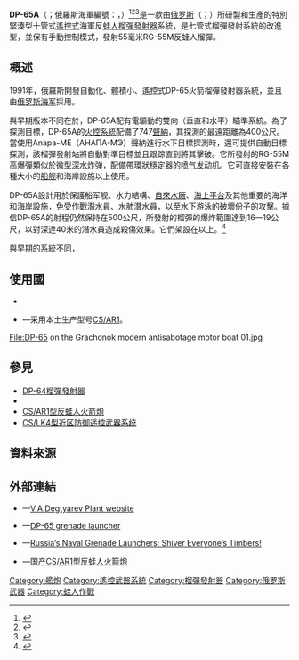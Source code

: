 {{擴充|time=2016-09-07T14:46:03+00:00}}
{{noteTA
|G1=軍事
|G2=長度單位
|G3=Firearms
}}
{{Infobox Weapon
|name= {{Lang|en|DP-65A／98U}}<br/>{{Lang|ru|ДП-65／98У}}
|image= File:Tula State Museum of Weapons (79-51).jpg
|image_size= 300px
|caption= DP-65A反蛙人榴彈發射器
|origin= {{flagcountry|Russia}}
|type= <div class="NavFrame collapsed" style="color: black; background-color: #FFFFFF; margin: 0 auto; padding: 0 10px; text-align: left;"><div class="NavHead" style="background-color: #FFFFFF; margin: 0 auto; padding: 0 10px; font-weight:normal;"><ref name=fofanovatgms>{{Cite web |url=http://fofanov.armor.kiev.ua/Tanks/ARM/atgm/ammo.html |title=125MM GUIDED ROUNDS |accessdate=2019-02-26 |archive-date=2018-05-07 |archive-url=https://web.archive.org/web/20180507172101/http://fofanov.armor.kiev.ua/Tanks/ARM/atgm/ammo.html |dead-url=no }}</ref></div><div class="NavContent" style="background-color: #FFFFFF; margin: 0 auto; padding: 0 10px;">
* 反[[蛙人|蛙人]]多管[[榴彈發射器|榴彈發射器]]
* [[遙控武器系統|遙控武器系統]]
</div>
</div>
<!-- Type selection -->
|is_ranged= yes
|is_bladed= 
|is_explosive= 
|is_artillery= yes
|is_vehicle= 
|is_missile= 
|is_UK= 
<!-- Service history -->
|service= 1991年—
|used_by= 
|wars= 
<!-- Production history -->
|designer= {{Link-en|狄格特亞耶夫工廠|Degtyarev plant|V.A.狄格特亞耶夫工廠}}（{{Lang|en|V. A. Degtyarev Plant}}；{{Lang|ru|В. А. Дегтярёва}}）
|design_date= 1991年
|manufacturer= V.A.狄格特亞耶夫工廠
|unit_cost= 
|production_date= 1991年—
|number= 
|variants= 
<!-- General specifications -->
|spec_label= 
|weight= 132[[千克|千克]]（291.01[[磅|磅]]）
|length= 970[[毫米|毫米]]（38.19[[英寸|英吋]]）
|part_length= 
|width= 780毫米（30.71英吋）
|height= 1,820毫米（71.65英吋）
|diameter= 
|crew= 
<!-- Ranged weapon specifications --> 
|cartridge= 55毫米RG-55M反蛙人榴彈
|caliber= 55毫米（2.17英吋）
|barrels= 10根
|action= 
|mode= {{Link-en|單發|Single-shot}}
|rate= 
|velocity= 
|energy= 
|range= 50—500[[米_(单位)|公尺]]（54.68—546.81[[码|码]]，164.04—1,640.42[[英尺|英尺]]）
|max_range= 
|feed= 10發，每管裝填一枚反蛙人榴彈
|sights= [[火控系統|火控系統]]
<!-- 火炮規格 -->
|breech= 
|recoil= 
|carriage= 
|elevation= -33°〜+48°，10°／秒
|traverse= -165°〜+165°，15°／秒
<!-- 刃器規格 --> 
|blade_type= 
|hilt_type= 
|sheath_type= 
|head_type= 
|haft_type= 
<!-- 爆炸物內填炸藥規格 --> 
|filling= 
|filling_weight= 
|detonation= 
|yield= 
<!-- 車輛/飛彈 規格 -->
|armour= 
|primary_armament= 
|secondary_arament= 
|engine= 
|engine_power= 
|transmission= 
|payload_capacity= 
|fuel_capacity= 
|pw_ratio= 
|suspension= 
|clearance= 
|vehicle_range= 
|speed= 
|guidance= 
|steering= 
<!-- missiles only -->
|wingspan= 
|propellant= 
|ceiling= 
|altitude= 
|depth= 
|boost= 
|accuracy= 
|launch_platform= 
|transport= 
}}

'''DP-65A'''（{{Lang-ru|ДП-65}}；俄羅斯海軍編號：{{Lang|en|98U}}，{{Lang-ru|98У}}）<ref>{{Cite web |url=http://inventorspot.com/articles/russias_naval_grenade_launchers_shiver_everyones_timbers_16997 |title=存档副本 |accessdate=2016-09-07 |archive-date=2016-08-12 |archive-url=https://web.archive.org/web/20160812123846/http://inventorspot.com/articles/russias_naval_grenade_launchers_shiver_everyones_timbers_16997 |dead-url=no }}</ref><ref>{{Cite web |url=http://www.eaglespeak.us/2008/07/russian-anti-piracy-idea-simple-and.html |title=存档副本 |accessdate=2019-02-26 |archive-date=2019-03-29 |archive-url=https://web.archive.org/web/20190329060404/http://www.eaglespeak.us/2008/07/russian-anti-piracy-idea-simple-and.html |dead-url=no }}</ref><ref>{{Cite web |url=http://tonnel-ufo-english2.tk/weapon/grenade-launcher-complex-dp-65.php |title=存档副本 |access-date=2019-02-26 |archive-url=https://web.archive.org/web/20180730123343/http://tonnel-ufo-english2.tk/weapon/grenade-launcher-complex-dp-65.php |archive-date=2018-07-30 |dead-url=yes }}</ref>是一款由[[俄罗斯|俄罗斯]]{{Link-en|狄格特亞耶夫工廠|Degtyarev plant|V.A.狄格特亞耶夫工廠}}（{{Lang|en|V. A. Degtyarev Plant}}；{{Lang|ru|В. А. Дегтярёва}}）所研製和生產的特別緊湊型十管式[[遙控武器系統|遙控式]]海軍反[[蛙人|蛙人]][[榴彈發射器|榴彈發射器]]系統，是{{Link-en|MRG-1反蛙人榴彈發射器|MRG-1|MRG-1}}七管式榴彈發射系統的改進型，並保有手動控制模式，發射55毫米RG-55M反蛙人榴彈。

== 概述 ==
1991年，俄羅斯開發自動化、體積小、遙控式DP-65火箭榴彈發射器系統，並且由[[俄罗斯海军|俄罗斯海军]]採用。

與早期版本不同在於，DP-65A配有電驅動的雙向（垂直和水平）瞄準系統。為了探測目標，DP-65A的[[火控系統|火控系統]]配備了747[[聲納|聲納]]，其探測的最遠距離為400公尺。當使用Anapa-ME（АНАПА-МЭ）聲納進行水下目標探測時，還可提供自動目標探測，該榴彈發射站將自動對準目標並且跟踪直到將其擊破。它所發射的RG-55M高爆彈類似於微型[[深水炸弹|深水炸弹]]，配備帶環狀穩定器的[[喷气发动机|喷气发动机]]。它可直接安裝在各種大小的[[船|船]][[军舰|舰]]和海岸設施以上使用。

DP-65A設計用於保護船军舰、水力結構、[[供水|自來水廠]]、[[石油平台|海上平台]]及其他重要的海洋和海岸設施，免受作戰潛水員、水肺潛水員，以至水下游泳的破壞份子的攻擊。據信DP-65A的射程仍然保持在500公尺，所發射的榴彈的爆炸範圍達到16—19公尺，以對深達40米的潛水員造成殺傷效果。它們架設在{{Link-en|白嘴鴉級反破壞巡邏艇|Grachonok-class anti-saboteur ship}}以上。<ref name="SP" >{{cite news |url=https://www.strategypage.com/htmw/htsurf/articles/20170120.aspx |publisher=StrategyPage |quote=The Grachanoks are armed with a 14.5mm machine-gun for any surface threats and a DP-65A ten barrel grenade launcher for underwater ones. Using data from the ship anti-personnel sonar used to detect swimmers nearby the DP-65A fires 55mm grenades out to 500 meters. The grenades similar to those found on RPGs but have a flare at the end so that sailors on shore can see where it lands and know where the swimmer might be. The 55mm grenade has a fuze which sets off the warhead when the grenade reaches a preset depth. When the grenade explodes it will kill or injure any swimmer within 16 meters. In addition each Grachanok carries four SA-18 shoulder fired anti-aircraft missiles and several DP-64 hand held grenade launchers. The 10 kg (22 pound) DP-64 looks like an over and under shotgun. It fires special 45mm, .65 kg (23 ounce) grenades out to 400 meters. The grenades are designed to incapacitate or kill divers and are, in effect, miniature depth charges. The grenades can be set to detonate at depths up to 40 meters (130 feet) and then the grenade detonates underwater is can kill or injure divers within 16 meters of the explosion. There are two other grenade types; one that relies solely on concussion and another that ignites a flare the burns on the surface to mark a location. |title=Surface Forces: Russia Builds For Home Security First |archive-url=https://web.archive.org/web/20170122231537/https://www.strategypage.com/htmw/htsurf/articles/20170120.aspx |archive-date=2017-01-22 |accessdate=2019-02-26 |dead-url=no }}</ref>

與早期的系統不同，

== 使用國 ==
* {{flagcountry|Russia}}
* {{flagcountry|PRC}}—采用本土生产型号[[CS/AR1型反蛙人火箭炮|CS/AR1]]。

<gallery>
File:DP-65 on the Grachonok modern antisabotage motor boat 01.jpg
</gallery>

== 參見 ==
* [[DP-64榴彈發射器|DP-64榴彈發射器]]
* {{Link-en|MRG-1反蛙人榴彈發射器|MRG-1}}
* [[CS/AR1型反蛙人火箭炮|CS/AR1型反蛙人火箭炮]]
* [[CS/LK4型近区防御遥控武器系统|CS/LK4型近区防御遥控武器系统]]

== 資料來源 ==
<div class="references-small">
<references />
</div>
<!-- == 參考文獻 == -->
== 外部連結 ==
* {{en icon}}—[http://www.zid.ru/eng/products/47/detail/230 V.A.Degtyarev Plant website]{{Wayback|url=http://www.zid.ru/eng/products/47/detail/230 |date=20160323220826 }}
* {{en icon}}—[https://www.youtube.com/watch?v=9jl8pa-DrPA DP-65 grenade launcher]{{Wayback|url=https://www.youtube.com/watch?v=9jl8pa-DrPA |date=20160603231236 }}
* {{en icon}}—[http://inventorspot.com/articles/russias_naval_grenade_launchers_shiver_everyones_timbers_16997#sthash.KI5f3vLe.dpuf Russia’s Naval Grenade Launchers: Shiver Everyone’s Timbers!]{{Wayback|url=http://inventorspot.com/articles/russias_naval_grenade_launchers_shiver_everyones_timbers_16997#sthash.KI5f3vLe.dpuf |date=20160812123846 }}
* {{zh-hans icon}}—[http://blog.wenxuecity.com/blog/frontend.php?act=articlePrint&blogId=54804&date=201405&postId=27638 国产CS/AR1型反蛙人火箭炮]{{Wayback|url=http://blog.wenxuecity.com/blog/frontend.php?act=articlePrint&blogId=54804&date=201405&postId=27638 |date=20180929160951 }}

[[Category:艦炮|Category:艦炮]]
[[Category:遙控武器系統|Category:遙控武器系統]]
[[Category:榴彈發射器|Category:榴彈發射器]]
[[Category:俄罗斯武器|Category:俄罗斯武器]]
[[Category:蛙人作戰|Category:蛙人作戰]]